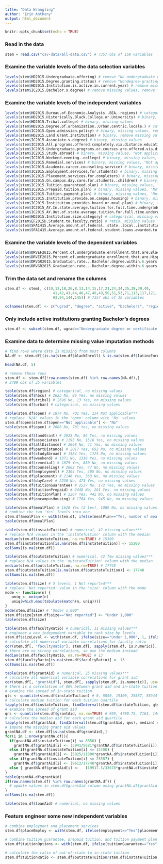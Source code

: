 ```yaml
---
title: "Data Wrangling"
author: "Erin Anthony"
output: html_document
---
```


```r
knitr::opts_chunk$set(echo = TRUE)
```

### Read in the data
```r
stem = read.csv("csv-data/all-data.csv") # 7357 obs of 150 variables
```

### Examine the variable levels of the data selection variables
```r
levels(stem$HD2015.Undergraduate.offering) # remove "No undergraduate offering"
levels(stem$HD2015.Degree.granting.status) # remove "Nondegree-granting, primarily postsecondary"
levels(stem$HD2015.Institution.is.active.in.current.year) # remove missing values
levels(stem$IC2015.Bachelor.s.degree) # remove missing values, remove "Implied no", remove "Not applicable"
```

### Examine the variable levels of the independent variables
```r
levels(stem$HD2015.Bureau.of.Economic.Analysis..BEA..regions) # categorical, missing values
levels(stem$HD2015.Historically.Black.College.or.University) # binary, missing values
levels(stem$HD2015.Tribal.college) # binary, missing values
levels(stem$HD2015.Degree.of.urbanization..Urban.centric.locale.) # categorical, missing values
levels(stem$IC2015.Open.admission.policy) # binary, missing values, remove "Not applicable"
levels(stem$HD2015.Land.Grant.Institution) # binary, remove missing values
levels(stem$IC2015.Associate.s.degree) # binary, missing values
levels(stem$IC2015.All.programs.offered.completely.via.distance.education) # binary, missing values, "Not applicable", "Not reported"
levels(stem$IC2015.Undergraduate.programs.or.courses.are.offered.via.distance.education) # binary, missing values, "Not applicable", "Not reported"
levels(stem$IC2015.Study.abroad) # binary, missing values, "Not applicable", "Not reported"
levels(stem$IC2015.Weekend.evening..college) # binary, missing values, "Not applicable", "Not reported"
levels(stem$IC2015.Remedial.services) # binary, missing values, "Not applicable", "Not reported"
levels(stem$IC2015.Academic.career.counseling.service) # binary, missing values, "Not applicable", "Not reported"
levels(stem$IC2015.Employment.services.for.students) # binary, missing values, "Not applicable", "Not reported"
levels(stem$IC2015.Placement.services.for.completers) # binary, missing values, "Not applicable", "Not reported"
levels(stem$IC2015.On.campus.day.care.for.students..children) # binary, missing values, "Not applicable", "Not reported"
levels(stem$IC2015.Tuition.guaranteed.plan) # binary, missing values, "Not applicable", "Not reported"
levels(stem$IC2015.Prepaid.tuition.plan) # binary, missing values, "Not applicable", "Not reported"
levels(stem$IC2015.Tuition.payment.plan) # binary, missing values, "Not applicable", "Not reported"
levels(stem$IC2015.Institution.provide.on.campus.housing) # binary, missing values, "Not applicable", "Not reported"
levels(stem$IC2015.Institution.provides.board.or.meal.plan) # binary, two "Yes" levels, missing values, "Not applicable", "Not reported"
levels(stem$IC2015_AY.In.state.average.tuition.for.full.time.undergraduates) # ratio, missing values
levels(stem$IC2015_AY.Out.of.state.average.tuition.for.full.time.undergraduates) # ratio, missing values
levels(stem$HD2015.Institution.size.category) # categorical, missing values, "Not applicable", "Not reported"
levels(stem$EF2015D.Student.to.faculty.ratio) # ratio, missing values
levels(stem$SFA1415.Average.amount.of.federal..state..local..institutional.or.other.sources.of.grant.aid.awarded.to.undergraduate.students) # ratio, missing values
levels(stem$SFA1415.Average.amount.of.federal.student.loans.awarded.to.undergraduate.students) # ratio, missing values
```

### Examine the variable levels of the dependent variables
```r
levels(stem$DRVEF2015.Percent.of.undergraduate.enrollment.that.are.Black.or.African.American) # ratio, missing values
levels(stem$DRVEF2015.Percent.of.undergraduate.enrollment.that.are.Hispanic.Latino) # ratio, missing values
levels(stem$DRVGR2015.Graduation.rate...Bachelor.degree.within.6.years..Black..non.Hispanic) # ratio, missing values
levels(stem$DRVGR2015.Graduation.rate...Bachelor.degree.within.6.years..Hispanic) # ratio, missing values
```

### Trim the data set and rename the columns
```r
stem.df <- stem[, c(10,12,18,26,8,13,14,15,17,21,24,34,35,38,39,40,
                      41,42,43,44,46,47,48,49,50,51,53,71,113,117,121,
                      93,94,144,145)] # 7357 obs of 35 variables

colnames(stem.df) <- c("ugrad", "degree", "active", "bachelors", "region", "hbcu", "tribal", "urban", "open", "landGrant", "associates", "allDistance", "partDistance", "studyAbroad", "weekend", "remedial", "counseling", "employment", "placement", "dayCare", "tuitionGuarantee", "tuitionPrepaid", "tuitionPlan", "oncampusHousing", "mealPlan", "instateTuition", "outstateTuition", "size", "facultyRatio", "grantAid", "loanAid", "blackEnroll", "latinoEnroll", "blackGrad", "latinoGrad")
```

### Only include active institutions granting Bachelor's degrees
```r
stem.df <- subset(stem.df, ugrad=="Undergraduate degree or certificate offering" & degree=="Degree-granting" & active=="Yes" & bachelors=="Yes") # 2752 obs of 35 variables
```

### Examine data to determine missing value imputation methods
```r
# find rows where data is missing from most columns
NA.df <- stem.df[(is.na(stem.df$blackEnroll) & is.na(stem.df$latinoEnroll) & is.na(stem.df$blackGrad) & is.na(stem.df$latinoGrad) & is.na(stem.df$instateTuition) & stem.df$open=="Not applicable" | stem.df$allDistance=="Not reported"),]

head(NA.df, 5)

# remove these rows
stem.df <- stem.df[!row.names(stem.df) %in% row.names(NA.df),]
# 2709 obs of 35 variables

table(stem.df$region) # categorical, no missing values
table(stem.df$hbcu) # 2623 No, 86 Yes, no missing values
table(stem.df$tribal) # 2696 No, 13 Yes, no missing values
table(stem.df$urban) # categorical, no missing values

table(stem.df$open) # 1874 No, 701 Yes, 134 Not applicable*** 
# replace 'N/A' values in the 'open' column with 'No' values
stem.df$open[stem.df$open=="Not applicable"] <- "No"
table(stem.df$open) # 2008 No, 701 Yes, no missing values

table(stem.df$landGrant) # 2625 No, 84 Yes, no missing values
table(stem.df$associates) # 1193 No, 1516 Yes, no missing values
table(stem.df$allDistance) # 2668 No, 41 Yes, no missing values
table(stem.df$partDistance) # 2017 Yes, 692 No, no missing values
table(stem.df$studyAbroad) # 1584 Yes, 1125 No, no missing values
table(stem.df$weekend) # 1371 No, 1338 Yes, no missing values
table(stem.df$remedial) # 1879 Yes, 830 No, no missing values
table(stem.df$counseling) # 2662 Yes, 47 No, no missing values
table(stem.df$employment) # 2304 Yes, 405 No, no missing values
table(stem.df$placement) # 2146 Yes, 563 No, no missing values
table(stem.df$dayCare) # 2236 No, 473 Yes, no missing values
table(stem.df$tuitionGuarantee) # 2537 No, 172 Yes, no missing values
table(stem.df$tuitionPrepaid) # 2448 No, 261 Yes, no missing values
table(stem.df$tuitionPlan) # 2267 Yes, 442 No, no missing values
table(stem.df$oncampusHousing) # 1764 Yes, 945 No, no missing values

table(stem.df$mealPlan) # 1620 Yes (2 lev), 1089 No, no missing values
# combine the two 'Yes' levels into one
stem.df$mealPlan <- with(stem.df, ifelse(mealPlan=="Yes, number of meals in the maximum meal plan offered"|mealPlan=="Yes, number of meals per week can vary", "Yes", "No"))
table(stem.df$mealPlan)

table(stem.df$instateTuition) # numerical, 42 missing values***
# replace N/A values in the 'instateTuition' column with the median 
median(stem.df$instateTuition, na.rm=TRUE) # 15300
stem.df$instateTuition[is.na(stem.df$instateTuition)] <- 15300
colSums(is.na(stem.df))

table(stem.df$outstateTuition) # numerical, 42 few missing values***
# replace N/A values in the 'outstateTuition' column with the median 
median(stem.df$outstateTuition, na.rm=TRUE) # 17748
stem.df$outstateTuition[is.na(stem.df$outstateTuition)] <- 17748
colSums(is.na(stem.df))

table(stem.df$size) # 5 levels, 1 Not reported***
# replace 'Not reported' value in the 'size' column with the mode
mode <- function(n) {
   uniq <- unique(n)
   uniq[which.max(tabulate(match(n, uniq)))]
}
mode(stem.df$size) # "Under 1,000"
stem.df$size[stem.df$size=="Not reported"] <- "Under 1,000"
table(stem.df$size)

table(stem.df$facultyRatio) # numerical, 11 missing values***
# engineer a new independent variable to rank size by levels
stem.df$sizeLevel <- with(stem.df, ifelse(size=="Under 1,000", 1, ifelse(size=="1,000 - 4,999", 2, ifelse(size=="5,000 - 9,999", 3, ifelse(size=="10,000 - 19,999", 4, 5)))))
# calculate all numerical variable correlations for faculty ratio
cor(stem.df[, "facultyRatio"], stem.df[, sapply(stem.df, is.numeric)], use="complete.obs")
# there are no strong correlations, so use the median instead
median(stem.df$facultyRatio, na.rm=TRUE) # 13
stem.df$facultyRatio[is.na(stem.df$facultyRatio)] <- 13
colSums(is.na(stem.df))

table(stem.df$grantAid) # numerical, 25 missing values***
# calculate all numerical variable correlations for grant aid
cor(stem.df[, "grantAid"], stem.df[, sapply(stem.df, is.numeric)], use="complete.obs")
# there is a correlation of 86% between grant aid and in-state tuition
# examine the spread of in-state tuition
qts <- quantile(stem.df$instateTuition) # 0, 8850, 15300, 25587, 55944
# calculate median tuition for each tuition quartile
tapply(stem.df$instateTuition, findInterval(stem.df$instateTuition, qts), median) # 5681, 11800, 17748, 33678
# examine the spread of grant aid
qns <- quantile(stem.df$grantAid, na.rm=TRUE) # 609, 4780.75, 7163, 14467.5, 44724
# calculate the median aid for each grant aid quartile
tapply(stem.df$grantAid, findInterval(stem.df$grantAid, qns), median) # 3941, 5825, 9612, 19917.5
# impute the missing grant aid values
grantNA.df <- stem.df[is.na(stem.df$grantAid),]
for(i in 1:nrow(grantNA.df)){
  if(grantNA.df$instateTuition[i] <= 8850) {
    grantNA.df$grantAid[i] <- (3941/5681*grantNA.df$instateTuition[i]) } 
  else if(grantNA.df$instateTuition[i] <= 15300) {
    grantNA.df$grantAid[i] <- (5825/11800*grantNA.df$instateTuition[i]) }
  else if(grantNA.df$instateTuition[i] <= 25587) {
    grantNA.df$grantAid[i] <- (9612/17748*grantNA.df$instateTuition[i]) }
  else { grantNA.df$grantAid[i] <-   (19917.5/33678*grantNA.df$instateTuition[i]) }
}
table(grantNA.df$grantAid) 
if(row.names(stem.df) %in% row.names(grantNA.df)) {
  # update values in stem.df$grantAid column using grantNA.df$grantAid
}
colSums(is.na(stem.df))

table(stem.df$loanAid) # numerical, no missing values
```


### Feature engineer some new independent variables
```r
# combine employment and placement services
stem.df$placeEmploy <- with(stem.df, ifelse(employment=="Yes"|placement=="Yes", "Yes", "No"))

# combine tuition guarantee, prepaid tuition, and tuition payment plan
stem.df$tuitionOptions <- with(stem.df, ifelse(tuitionGuarantee=="Yes"|tuitionPlan=="Yes"|tuitionPrepaid=="Yes", "Yes", "No"))

# calculate the ratio of out-of-state to in-state tuition
stem.df$tuitionRatio <- stem.df$outstateTuition/stem.df$instateTuition
```